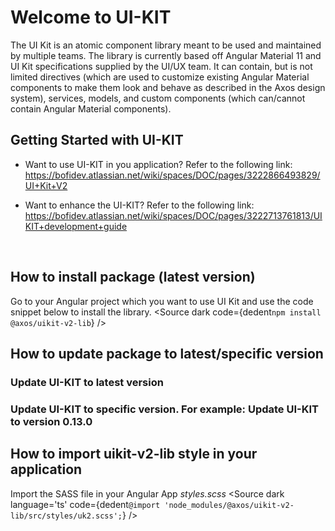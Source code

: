 
<Meta title="Introduction" />

<style>
  {``}
</style>

# Welcome to UI-KIT

The UI Kit is an atomic component library meant to be used and maintained by multiple teams. The library is currently based off Angular Material 11 and UI Kit specifications supplied by the UI/UX team. It can contain, but is not limited directives (which are used to customize existing Angular Material components to make them look and behave as described in the Axos design system), services, models, and custom components (which can/cannot contain Angular Material components).

## Getting Started with UI-KIT
- Want to use UI-KIT in you application? Refer to the following link:
https://bofidev.atlassian.net/wiki/spaces/DOC/pages/3222866493829/UI+Kit+V2

- Want to enhance the UI-KIT? Refer to the following link:
https://bofidev.atlassian.net/wiki/spaces/DOC/pages/3222713761813/UIKIT+development+guide

<br/>

## How to install package (latest version)
Go to your Angular project which you want to use UI Kit and use the code snippet below to install the library.
<Source
  dark
  code={dedent`
    npm install @axos/uikit-v2-lib
  `}
/>

## How to update package to latest/specific version
<h3>Update UI-KIT to latest version</h3>
<Source
  dark
  code={dedent`
    npm update @axos/uikit-v2-lib
  `}
/>

<h3>Update UI-KIT to specific version. For example: Update UI-KIT to version 0.13.0</h3>
<Source
  dark
  code={dedent`
    npm install @axos/uikit-v2-lib@0.13.0
  `}
/>

## How to import uikit-v2-lib style in your application

Import the SASS file in your Angular App <i>styles.scss</i>
<Source
  dark
  language='ts'
  code={dedent`
      @import 'node_modules/@axos/uikit-v2-lib/src/styles/uk2.scss';
  `}
/>
